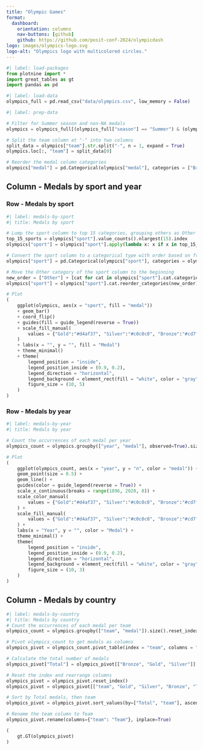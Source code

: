 ```yaml
---
title: "Olympic Games"
format: 
  dashboard:
    orientation: columns
    nav-buttons: [github]
    github: https://github.com/posit-conf-2024/olympicdash
logo: images/olympics-logo.svg
logo-alt: "Olympics logo with multicolored circles."
---
```


```python
#| label: load-packages
from plotnine import *
import great_tables as gt
import pandas as pd
```

```python
#| label: load-data
olympics_full = pd.read_csv("data/olympics.csv", low_memory = False)
```

```python
#| label: prep-data

# Filter for Summer season and non-NA medals
olympics = olympics_full[(olympics_full["season"] == "Summer") & (olympics_full["medal"].notna())]

# Split the team column at "-" into two columns
split_data = olympics["team"].str.split("-", n = 1, expand = True)
olympics.loc[:, "team"] = split_data[0]

# Reorder the medal column categories
olympics["medal"] = pd.Categorical(olympics["medal"], categories = ["Bronze", "Silver", "Gold"])
```

## Column - Medals by sport and year

### Row - Medals by sport {height=60%}

```python
#| label: medals-by-sport
#| title: Medals by sport

# Lump the sport column to top 15 categories, grouping others as Other
top_15_sports = olympics["sport"].value_counts().nlargest(15).index
olympics["sport"] = olympics["sport"].apply(lambda x: x if x in top_15_sports else "Other")

# Convert the sport column to a categorical type with order based on frequency, and reverse the order
olympics["sport"] = pd.Categorical(olympics["sport"], categories = olympics["sport"].value_counts().index[::-1])

# Move the Other category of the sport column to the beginning
new_order = ["Other"] + [cat for cat in olympics["sport"].cat.categories if cat != "Other"]
olympics["sport"] = olympics["sport"].cat.reorder_categories(new_order)

# Plot
(
    ggplot(olympics, aes(x = "sport", fill = "medal"))
    + geom_bar()
    + coord_flip()
    + guides(fill = guide_legend(reverse = True)) 
    + scale_fill_manual(
        values = {"Gold":"#d4af37", "Silver":"#c0c0c0", "Bronze":"#cd7f32"}
    ) 
    + labs(x = "", y = "", fill = "Medal") 
    + theme_minimal() 
    + theme(
        legend_position = "inside",
        legend_position_inside = (0.9, 0.2),
        legend_direction = "horizontal",
        legend_background = element_rect(fill = "white", color = "gray"),
        figure_size = (10, 5)
    )
)
```

### Row - Medals by year {height=40%}

```python
#| label: medals-by-year
#| title: Medals by year

# Count the occurrences of each medal per year
olympics_count = olympics.groupby(["year", "medal"], observed=True).size().reset_index(name = "n")

# Plot
(
    ggplot(olympics_count, aes(x = "year", y = "n", color = "medal")) +
    geom_point(size = 0.5) +
    geom_line() +
    guides(color = guide_legend(reverse = True)) + 
    scale_x_continuous(breaks = range(1896, 2020, 8)) +
    scale_color_manual(
        values = {"Gold":"#d4af37", "Silver":"#c0c0c0", "Bronze":"#cd7f32"}
    ) + 
    scale_fill_manual(
        values = {"Gold":"#d4af37", "Silver":"#c0c0c0", "Bronze":"#cd7f32"}
    ) + 
    labs(x = "Year", y = "", color = "Medal") +
    theme_minimal() +
    theme(
        legend_position = "inside",
        legend_position_inside = (0.9, 0.2),
        legend_direction = "horizontal",
        legend_background = element_rect(fill = "white", color = "gray"),
        figure_size = (10, 3)
    )
)
```

## Column - Medals by country

```python
#| label: medals-by-country
#| title: Medals by country
# Count the occurrences of each medal per team
olympics_count = olympics.groupby(["team", "medal"]).size().reset_index(name="n")

# Pivot olympics_count to get medals as columns
olympics_pivot = olympics_count.pivot_table(index = "team", columns = "medal", values = "n", fill_value = 0)

# Calculate the total number of medals
olympics_pivot["Total"] = olympics_pivot[["Bronze", "Gold", "Silver"]].sum(axis=1)

# Reset the index and rearrange columns
olympics_pivot = olympics_pivot.reset_index()
olympics_pivot = olympics_pivot[["team", "Gold", "Silver", "Bronze", "Total"]]

# Sort by Total medals, then team
olympics_pivot = olympics_pivot.sort_values(by=["Total", "team"], ascending=[False, True])

# Rename the team column to Team
olympics_pivot.rename(columns={"team": "Team"}, inplace=True)

(
    gt.GT(olympics_pivot)
)
```
